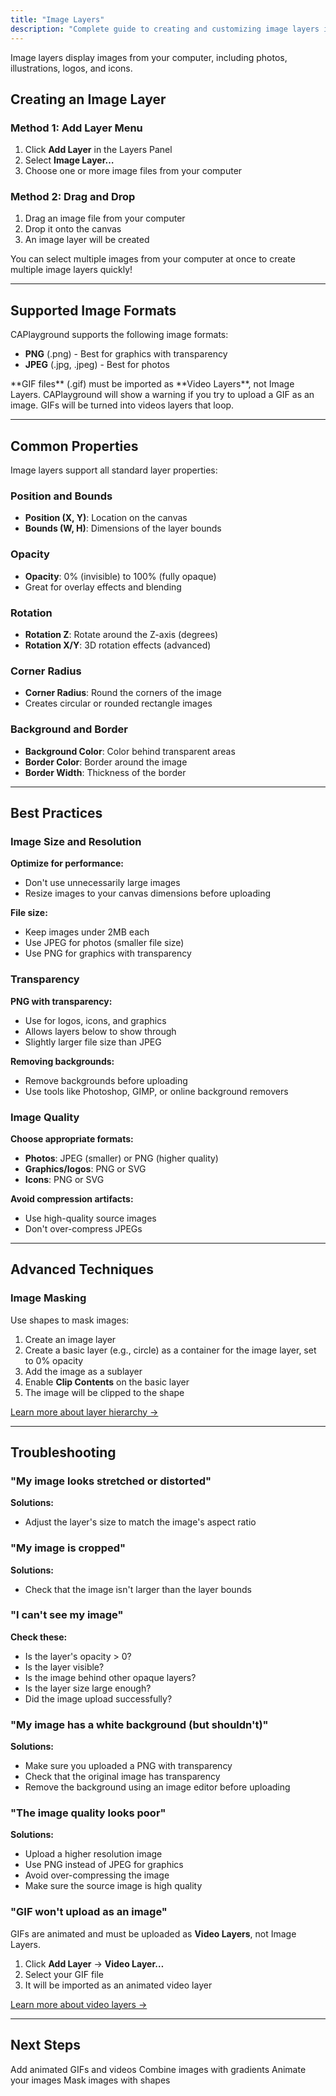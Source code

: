 ```yaml
---
title: "Image Layers"
description: "Complete guide to creating and customizing image layers in CAPlayground."
---
```


Image layers display images from your computer, including photos, illustrations, logos, and icons.

## Creating an Image Layer

### Method 1: Add Layer Menu

1. Click **Add Layer** in the Layers Panel
2. Select **Image Layer…**
3. Choose one or more image files from your computer

### Method 2: Drag and Drop
1. Drag an image file from your computer
2. Drop it onto the canvas
3. An image layer will be created

<Tip>
  You can select multiple images from your computer at once to create multiple image layers quickly!
</Tip>

---

## Supported Image Formats

CAPlayground supports the following image formats:

- **PNG** (.png) - Best for graphics with transparency
- **JPEG** (.jpg, .jpeg) - Best for photos

<Warning>
  **GIF files** (.gif) must be imported as **Video Layers**, not Image Layers. CAPlayground will show a warning if you try to upload a GIF as an image. GIFs will be turned into videos layers that loop.
</Warning>

---

## Common Properties

Image layers support all standard layer properties:

### Position and Bounds

- **Position (X, Y)**: Location on the canvas
- **Bounds (W, H)**: Dimensions of the layer bounds

### Opacity

- **Opacity**: 0% (invisible) to 100% (fully opaque)
- Great for overlay effects and blending

### Rotation

- **Rotation Z**: Rotate around the Z-axis (degrees)
- **Rotation X/Y**: 3D rotation effects (advanced)

### Corner Radius

- **Corner Radius**: Round the corners of the image
- Creates circular or rounded rectangle images

### Background and Border

- **Background Color**: Color behind transparent areas
- **Border Color**: Border around the image
- **Border Width**: Thickness of the border

---

## Best Practices

### Image Size and Resolution

**Optimize for performance:**
- Don't use unnecessarily large images
- Resize images to your canvas dimensions before uploading

**File size:**
- Keep images under 2MB each
- Use JPEG for photos (smaller file size)
- Use PNG for graphics with transparency

### Transparency

**PNG with transparency:**
- Use for logos, icons, and graphics
- Allows layers below to show through
- Slightly larger file size than JPEG

**Removing backgrounds:**
- Remove backgrounds before uploading
- Use tools like Photoshop, GIMP, or online background removers

### Image Quality

**Choose appropriate formats:**
- **Photos**: JPEG (smaller) or PNG (higher quality)
- **Graphics/logos**: PNG or SVG
- **Icons**: PNG or SVG

**Avoid compression artifacts:**
- Use high-quality source images
- Don't over-compress JPEGs

---

## Advanced Techniques

### Image Masking

Use shapes to mask images:

1. Create an image layer
2. Create a basic layer (e.g., circle) as a container for the image layer, set to 0% opacity
3. Add the image as a sublayer
4. Enable **Clip Contents** on the basic layer
5. The image will be clipped to the shape

[Learn more about layer hierarchy →](/editor/layer-hierarchy)

---

## Troubleshooting

### "My image looks stretched or distorted"

**Solutions:**
- Adjust the layer's size to match the image's aspect ratio

### "My image is cropped"

**Solutions:**
- Check that the image isn't larger than the layer bounds

### "I can't see my image"

**Check these:**
- Is the layer's opacity > 0?
- Is the layer visible?
- Is the image behind other opaque layers?
- Is the layer size large enough?
- Did the image upload successfully?

### "My image has a white background (but shouldn't)"

**Solutions:**
- Make sure you uploaded a PNG with transparency
- Check that the original image has transparency
- Remove the background using an image editor before uploading

### "The image quality looks poor"

**Solutions:**
- Upload a higher resolution image
- Use PNG instead of JPEG for graphics
- Avoid over-compressing the image
- Make sure the source image is high quality

### "GIF won't upload as an image"

GIFs are animated and must be uploaded as **Video Layers**, not Image Layers.

1. Click **Add Layer** → **Video Layer…**
2. Select your GIF file
3. It will be imported as an animated video layer

[Learn more about video layers →](/layers/video-layers)

---

## Next Steps

<CardGroup cols={2}>
  <Card title="Video Layers" icon="video" href="/layers/video-layers">
    Add animated GIFs and videos
  </Card>
  <Card title="Gradient Layers" icon="palette" href="/layers/gradient-layers">
    Combine images with gradients
  </Card>
  <Card title="Creating Animations" icon="play" href="/editor/creating-animations">
    Animate your images
  </Card>
  <Card title="Layer Hierarchy" icon="sitemap" href="/editor/layer-hierarchy">
    Mask images with shapes
  </Card>
</CardGroup>

